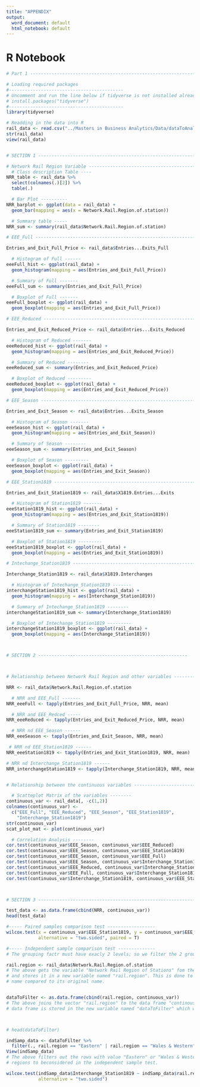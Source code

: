 ```yaml
---
title: "APPENDIX"
output:
  word_document: default
  html_notebook: default
---
```



# R Notebook
```r


# Part 1 ------------------------------------------------------------------

# Loading required packages
#-------------------------------------------
# Uncomment and run the line below if tidyverse is not installed already
# install.packages("tidyverse")
#-------------------------------------------
library(tidyverse)

# Readding in the data into R
rail_data <- read.csv("../Masters in Business Analytics/Data/dataToAnalyze.csv", header = T, na.strings = c("", " "))
str(rail_data)
view(rail_data)


# SECTION 1 ---------------------------------------------------------------

# Network Rail Region Variable --------------------------------------------
  # Class description Table ----
NRR_table <- rail_data %>% 
  select(colnames(.)[2]) %>% 
  table(.)

  # Bar Plot ----------
NRR_barplot <- ggplot(data = rail_data) + 
  geom_bar(mapping = aes(x = Network.Rail.Region.of.station))

  # Summary table -----
NRR_sum <- summary(rail_data$Network.Rail.Region.of.station)

# EEE_Full ----------------------------------------------------------------

Entries_and_Exit_Full_Price <- rail_data$Entries...Exits_Full

  # Histogram of Full ------
eeeFull_hist <- ggplot(rail_data) + 
  geom_histogram(mapping = aes(Entries_and_Exit_Full_Price))

  # Summary of Full -------
eeeFull_sum <- summary(Entries_and_Exit_Full_Price)

  # Boxplot of Full -------
eeeFull_boxplot <- ggplot(rail_data) + 
  geom_boxplot(mapping = aes(Entries_and_Exit_Full_Price))

# EEE_Reduced -------------------------------------------------------------

Entries_and_Exit_Reduced_Price <- rail_data$Entries...Exits_Reduced

  # Histogram of Reduced -------
eeeReduced_hist <- ggplot(rail_data) + 
  geom_histogram(mapping = aes(Entries_and_Exit_Reduced_Price))

  # Summary of Reduced --------
eeeReduced_sum <- summary(Entries_and_Exit_Reduced_Price)

  # Boxplot of Reduced ---------
eeeReduced_boxplot <- ggplot(rail_data) + 
  geom_boxplot(mapping = aes(Entries_and_Exit_Reduced_Price))

# EEE_Season -------------------------------------------------------------

Entries_and_Exit_Season <- rail_data$Entries...Exits_Season

  # Histogram of Season -------
eeeSeason_hist <- ggplot(rail_data) + 
  geom_histogram(mapping = aes(Entries_and_Exit_Season))

  # Summary of Season --------
eeeSeason_sum <- summary(Entries_and_Exit_Season)

  # Boxplot of Season ---------
eeeSeason_boxplot <- ggplot(rail_data) + 
  geom_boxplot(mapping = aes(Entries_and_Exit_Season))

# EEE_Station1819 -----------------------------------------------------

Entries_and_Exit_Station1819 <- rail_data$X1819.Entries...Exits

  # Histogram of Station1819 -------
eeeStation1819_hist <- ggplot(rail_data) + 
  geom_histogram(mapping = aes(Entries_and_Exit_Station1819))

  # Summary of Station1819 --------
eeeStation1819_sum <- summary(Entries_and_Exit_Station1819)

  # Boxplot of Station1819 ---------
eeeStation1819_boxplot <- ggplot(rail_data) + 
  geom_boxplot(mapping = aes(Entries_and_Exit_Station1819))

# Intechange_Station1819 ----------------------------------------------

Interchange_Station1819 <- rail_data$X1819.Interchanges

  # Histogram of Intechange_Station1819 -------
interchangeStation1819_hist <- ggplot(rail_data) + 
  geom_histogram(mapping = aes(Interchange_Station1819))

  # Summary of Intechange_Station1819 --------
interchangeStation1819_sum <- summary(Interchange_Station1819)

  # Boxplot of Intechange_Station1819 ---------
interchangeStation1819_boxplot <- ggplot(rail_data) + 
  geom_boxplot(mapping = aes(Interchange_Station1819))



# SECTION 2 --------------------------------------------------------



# Relationship between Network Rail Region and other variables ------------

NRR <- rail_data$Network.Rail.Region.of.station

  # NRR and EEE_Full -------
NRR_eeeFull <- tapply(Entries_and_Exit_Full_Price, NRR, mean)

  # NRR and EEE_Redced -----
NRR_eeeReduced <- tapply(Entries_and_Exit_Reduced_Price, NRR, mean)

  # NRR nd EEE_Season ------
NRR_eeeSeason <- tapply(Entries_and_Exit_Season, NRR, mean)

 # NRR nd EEE_Station1819 ------
NRR_eeeStation1819 <- tapply(Entries_and_Exit_Station1819, NRR, mean)

# NRR nd Interchange_Station1819 ------
NRR_interchangeStation1819 <- tapply(Interchange_Station1819, NRR, mean)


# Relationship between the continuous variables ---------------------------

  # Scatteplot Matrix of the variables --------
continuous_var <- rail_data[, -c(1,2)]
colnames(continuous_var) <- 
  c("EEE_Full", "EEE_Reduced", "EEE_Season", "EEE_Station1819", 
    "Interchange_Station1819")
str(continuous_var)
scat_plot_mat <- plot(continuous_var)

  # Correlation Analysis --------
cor.test(continuous_var$EEE_Season, continuous_var$EEE_Reduced)
cor.test(continuous_var$EEE_Season, continuous_var$EEE_Station1819)
cor.test(continuous_var$EEE_Season, continuous_var$EEE_Full)
cor.test(continuous_var$EEE_Season, continuous_var$Interchange_Station1819)
cor.test(continuous_var$EEE_Reduced, continuous_var$Interchange_Station1819)
cor.test(continuous_var$EEE_Full, continuous_var$Interchange_Station1819)
cor.test(continuous_var$Interchange_Station1819, continuous_var$EEE_Station1819)



# SECTION 3 ---------------------------------------------------------------

test_data <- as.data.frame(cbind(NRR, continuous_var))
head(test_data)

#----- Paired samples comparison test ------------------
wilcox.test(x = continuous_var$EEE_Station1819, y = continuous_var$EEE_Season, 
            alternative = "two.sided", paired = T)

#----- Independent sample comparison test --------------
# The grouping factr must have exacly 2 levels; so we filter the 2 groups we want as follow

rail.region <- rail_data$Network.Rail.Region.of.station
# The above gets the variable "Network Rail Region of Stations" fom the original data (rail_data)
# and stores it in a new variable named "rail.region". This is done to give the variable a short
# name compared to its original name.


dataToFilter <- as.data.frame(cbind(rail.region, continuous_var))
# The above joins the vector "rail.region" to the data frame "continous_var" and the resulting
# data frame is stored in the new variable named "dataToFilter" which will be used for the test.



# head(dataToFilter)

indSamp_data <- dataToFilter %>% 
  filter(., rail.region == "Eastern" | rail.region == "Wales & Western")
View(indSamp_data)
# The above filters out the rows with value "Eastern" or "Wales & Western" as these are the 2
# regions to beconsidered in the independent sample test.

wilcox.test(indSamp_data$Interchange_Station1819 ~ indSamp_data$rail.region,
            alternative = "two.sided")


```

